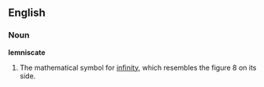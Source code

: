 ==English==
===Noun===
'''lemniscate''' 
# The mathematical symbol for [[infinity]], which resembles the figure 8 on its side. 
{{wikipedia}}